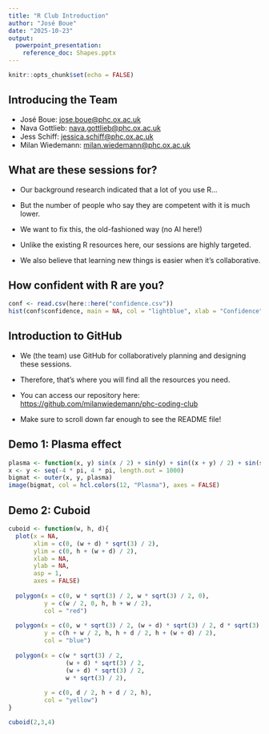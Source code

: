 ---
title: "R Club Introduction"
author: "José Boue"
date: "2025-10-23"
output: 
  powerpoint_presentation:
    reference_doc: Shapes.pptx
---

```{r setup, include=FALSE}
knitr::opts_chunk$set(echo = FALSE)
```

## Introducing the Team

- José Boue: <jose.boue@phc.ox.ac.uk>
- Nava Gottlieb: <nava.gottlieb@phc.ox.ac.uk>
- Jess Schiff: <jessica.schiff@phc.ox.ac.uk>
- Milan Wiedemann: <milan.wiedemann@phc.ox.ac.uk>

## What are these sessions for?

- Our background research indicated that a lot of you use R...

- But the number of people who say they are competent with it is much lower.

- We want to fix this, the old-fashioned way (no AI here!)

- Unlike the existing R resources here, our sessions are highly targeted.

- We also believe that learning new things is easier when it's collaborative.

## How confident with R are you?

```{r confdiagram}
conf <- read.csv(here::here("confidence.csv"))
hist(conf$confidence, main = NA, col = "lightblue", xlab = "Confidence")
```

## Introduction to GitHub

- We (the team) use GitHub for collaboratively planning and designing these sessions.

- Therefore, that's where you will find all the resources you need.

- You can access our repository here: <https://github.com/milanwiedemann/phc-coding-club>

- Make sure to scroll down far enough to see the README file!

## Demo 1: Plasma effect

```{r plasma}
plasma <- function(x, y) sin(x / 2) + sin(y) + sin((x + y) / 2) + sin(sqrt(x ^ 2 + y ^ 2))
x <- y <- seq(-4 * pi, 4 * pi, length.out = 1000)
bigmat <- outer(x, y, plasma)
image(bigmat, col = hcl.colors(12, "Plasma"), axes = FALSE)
```

## Demo 2: Cuboid

```{r background}
cuboid <- function(w, h, d){
  plot(x = NA,
       xlim = c(0, (w + d) * sqrt(3) / 2),
       ylim = c(0, h + (w + d) / 2),
       xlab = NA,
       ylab = NA,
       asp = 1,
       axes = FALSE)
  
  polygon(x = c(0, w * sqrt(3) / 2, w * sqrt(3) / 2, 0), 
          y = c(w / 2, 0, h, h + w / 2), 
          col = "red")
  
  polygon(x = c(0, w * sqrt(3) / 2, (w + d) * sqrt(3) / 2, d * sqrt(3) / 2), 
          y = c(h + w / 2, h, h + d / 2, h + (w + d) / 2), 
          col = "blue")
  
  polygon(x = c(w * sqrt(3) / 2,
                (w + d) * sqrt(3) / 2,
                (w + d) * sqrt(3) / 2,
                w * sqrt(3) / 2), 
          
          y = c(0, d / 2, h + d / 2, h), 
          col = "yellow")
}

cuboid(2,3,4)

```

